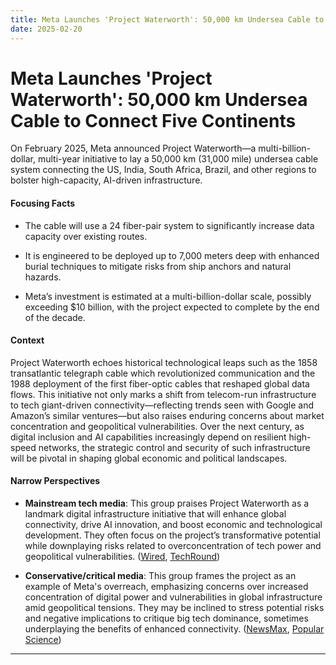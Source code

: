 ```yaml
---
title: Meta Launches 'Project Waterworth': 50,000 km Undersea Cable to Connect Five Continents
date: 2025-02-20
---
```


# Meta Launches 'Project Waterworth': 50,000 km Undersea Cable to Connect Five Continents

On February 2025, Meta announced Project Waterworth—a multi-billion-dollar, multi-year initiative to lay a 50,000 km (31,000 mile) undersea cable system connecting the US, India, South Africa, Brazil, and other regions to bolster high-capacity, AI-driven infrastructure.

#### Focusing Facts

- The cable will use a 24 fiber-pair system to significantly increase data capacity over existing routes.

- It is engineered to be deployed up to 7,000 meters deep with enhanced burial techniques to mitigate risks from ship anchors and natural hazards.

- Meta’s investment is estimated at a multi-billion-dollar scale, possibly exceeding $10 billion, with the project expected to complete by the end of the decade.

#### Context

Project Waterworth echoes historical technological leaps such as the 1858 transatlantic telegraph cable which revolutionized communication and the 1988 deployment of the first fiber-optic cables that reshaped global data flows. This initiative not only marks a shift from telecom-run infrastructure to tech giant-driven connectivity—reflecting trends seen with Google and Amazon’s similar ventures—but also raises enduring concerns about market concentration and geopolitical vulnerabilities. Over the next century, as digital inclusion and AI capabilities increasingly depend on resilient high-speed networks, the strategic control and security of such infrastructure will be pivotal in shaping global economic and political landscapes.

#### Narrow Perspectives

- **Mainstream tech media**: This group praises Project Waterworth as a landmark digital infrastructure initiative that will enhance global connectivity, drive AI innovation, and boost economic and technological development. They often focus on the project’s transformative potential while downplaying risks related to overconcentration of tech power and geopolitical vulnerabilities. ([Wired](https://www.wired.com/story/meta-undersea-cables-internet-connectivity-india/), [TechRound](https://techround.co.uk/news/meta-plans-undersea-cable-power-ai/))

- **Conservative/critical media**: This group frames the project as an example of Meta's overreach, emphasizing concerns over increased concentration of digital power and vulnerabilities in global infrastructure amid geopolitical tensions. They may be inclined to stress potential risks and negative implications to critique big tech dominance, sometimes underplaying the benefits of enhanced connectivity. ([NewsMax](https://www.newsmax.com/us/meta-communications-internet/2025/02/18/id/1199517/), [Popular Science](https://www.popsci.com/technology/meta-underwater-cable-project-waterworth/))

---
